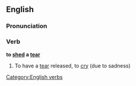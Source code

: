 ==English==

===Pronunciation===
{{IPA|/'ʃɛdə'tɪə/}}

===Verb===
'''to [[shed]] a [[tear]]'''

# {{idiom}} To have a [[tear]] released, to [[cry]] (due to sadness)

[[Category:English verbs]]